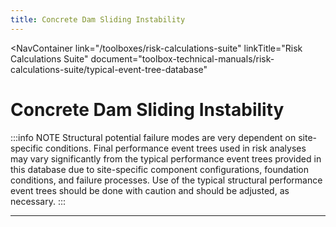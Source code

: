```yaml
---
title: Concrete Dam Sliding Instability
---
```



<NavContainer
  link="/toolboxes/risk-calculations-suite"
  linkTitle="Risk Calculations Suite"
  document="toolbox-technical-manuals/risk-calculations-suite/typical-event-tree-database"
></NavContainer>

# Concrete Dam Sliding Instability

:::info NOTE
Structural potential failure modes are very dependent on site-specific conditions. Final performance event trees used in risk analyses
may vary significantly from the typical performance event trees provided in this database due to site-specific component configurations,
foundation conditions, and failure processes. Use of the typical structural performance event trees should be done with caution and
should be adjusted, as necessary.
:::

<FigureNoRef 
    src="/figures/toolbox-technical-manuals/risk-calculations-suite/typical-event-tree-database/v1.4/Concrete-Dam-Sliding-Instability.png" 
    alt="Concrete Dam Sliding Instability event tree" />

---
